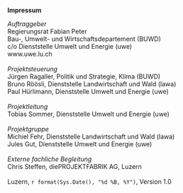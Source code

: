 \newpage

**Impressum**

*Auftraggeber* \
Regierungsrat Fabian Peter\
Bau-, Umwelt- und Wirtschaftsdepartement (BUWD)\
c/o Dienststelle Umwelt und Energie (uwe)\
www.uwe.lu.ch\
\
*Projektsteuerung*\
Jürgen Ragaller, Politik und Strategie, Klima (BUWD)\
Bruno Röösli, Dienststelle Landwirtschaft und Wald (lawa)\
Paul Hürlimann, Dienststelle Umwelt und Energie (uwe)\
\
*Projektleitung*\
Tobias Sommer, Dienststelle Umwelt und Energie (uwe)\
\
*Projektgruppe*\
Michiel Fehr, Dienststelle Landwirtschaft und Wald (lawa) \
Jules Gut, Dienststelle Umwelt und Energie (uwe)\
\
*Externe fachliche Begleitung* \
Chris Steffen, diePROJEKTFABRIK AG, Luzern\
\
Luzern, `r format(Sys.Date(), "%d %B, %Y")`, Version 1.0\
<!-- Chris Steffen\ -->
<!-- Raymond Studer \ -->
<!-- Christian Büchler\ -->

<!-- diePROJEKTFABRIK AG \ -->
<!-- Luzernerstrasse 131\ -->
<!-- 6014 Luzern \ -->
<!-- +41 41 412 35 35 \ -->
<!-- kontakt\@dieprojektfabrik.ch \ -->
<!-- dieprojektfabrik.ch\ -->

<!-- *Herausgegeben durch* \ -->
<!-- Kanton Luzern Umwelt und Energie (uwe) \ -->
<!-- Libellenrain 15 \ -->
<!-- Postfach 3439 \ -->
<!-- 6002 Luzern \ -->
<!-- +41 41 228 60 60 \ -->
<!-- www.uwe.lu.ch \ -->
<!-- uwe\@lu.ch\ -->

\newpage

